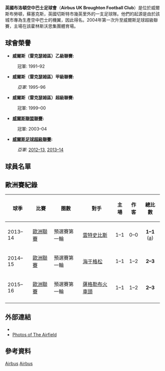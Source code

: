 {{Infobox football club
| clubname   = 布洛頓
| image      = 
| fullname   = 英國布洛頓空中巴士足球會
| nickname   = The Wingmakers
| founded    = {{Start date and years ago|df=yes|1946}}<br> (as Vickers-Armstrong)
| city       = [[Broughton,_Flintshire|Broughton]]
| ground     = [[The_Airfield|Hollingsworth Group Stadium]]
| capacity   = 1,600<ref>{{cite web |url=http://airbusfc.com/index.php/club/stadium |title=存档副本 |accessdate=2014-03-01 |deadurl=yes |archiveurl=https://archive.is/20140301235701/http://airbusfc.com/index.php/club/stadium |archivedate=2014-03-01 }}</ref>
| owner      = Broughton Wings<br> Sports and Social Club
| president  = Paul McKinlay
| chairman   = Michael Mayfield
| coach      = [[Andy_Preece|Andy Preece]]
| league     = [[威爾斯冠軍北部聯賽|威爾斯冠軍北部聯賽]]
| season     = 2019–20
| position   = 威超，第 12 位（降班）
| pattern_la1=|pattern_b1=_whitesidesshoulders|pattern_so2=_whitetop
| pattern_la2=|pattern_b2=_blackshoulders_blacksides|pattern_so1=_whitetop| leftarm1=0000FF|body1=0000FF|rightarm1=0000FF|shorts1=0000ff|socks1=0000ff
| leftarm2=FFFFFF|body2=FFFFFF|rightarm2=FFFFFF|shorts2=FFFFFF|socks2=000000
}}

'''英國布洛頓空中巴士足球會'''（'''Airbus UK Broughton Football Club'''）是位於威爾斯布勞頓，蘇塞克斯，英國切斯特市幾英里外的一支足球隊。他們的起源是由於該城市專為生產空中巴士的機翼，因此得名。2004年第一次升至威爾斯足球超級聯賽，主場在該霍林斯沃思集團體育場。

== 球會榮譽 ==
*'''威爾斯（雷克瑟姆區）乙級聯賽:'''
:冠軍: 1991–92
*'''威爾斯（雷克瑟姆區）甲級聯賽:'''
:''亞軍:'' 1995–96
*'''威爾斯（雷克瑟姆區）超級聯賽:'''
:冠軍: 1999–00
*'''[[威爾斯聯盟聯賽|威爾斯聯盟聯賽]]:'''
:冠軍: 2003–04
*'''[[威爾斯足球超級聯賽|威爾斯足球超級聯賽]]:'''
:''亞軍:'' [[2012–13_威爾斯足球超級聯賽|2012–13]], [[2013–14_威爾斯足球超級聯賽|2013–14]]

== 球員名單 ==
{{updated|2014年10月14日}}

{{Fs start}}
{{Fs player|no=1|nat=ENG|name=Keighan Jones|pos=GK}}
{{Fs player|no=3|nat=ENG|name=Lewis Short|pos=DF}}
{{Fs player|no=4|nat=WAL|name=[[Mike_Pearson_(footballer)|Mike Pearson]]|pos=DF}}
{{Fs player|no=5|nat=ENG|name=Ian Kearney|pos=DF}}
{{Fs player|no=6|nat=ENG|name=Tom Field|pos=MF}}
{{Fs player|no=7|nat=ENG|name=Andy Jones|pos=DF}}
{{Fs player|no=8|nat=ENG|name=[[Glenn_Rule|Glenn Rule]]|pos=MF}}
{{Fs player|no=9|nat=SCO|name=Chris Budrys|pos=FW}}
{{Fs player|no=11|nat=ENG|name=Ryan Wade|pos=MF}}
{{Fs player|no=12|nat=ENG|name=Jordan Barrow|pos=MF}}
{{Fs mid}}
{{Fs player|no=15|nat=ENG|name=Ellis Healing|pos=MF}}
{{Fs player|no=16|nat=ENG|name=Ryan Wignalll|pos=FW}}
{{Fs player|no=17|nat=WAL|name=Ashley Williams|pos=MF}}
{{Fs player|no=18|nat=WAL|name=James Owen|pos=MF}}
{{Fs player|no=19|nat=ENG|name=Jonny Spittle|pos=DF}}
{{Fs player|no=20|nat=ENG|name=Jake Eyre|pos=MF}}
{{Fs player|no=21|nat=ENG|name=James Coates|pos=GK}}
{{Fs player|no=22|nat=ENG|name=Matty McGinn|pos=MF}}
{{Fs player|no=26|nat=ENG|name=Lee Owens|pos=DF}}
{{Fs end}}

==歐洲賽紀錄==
{| class="wikitable"
! 球季
! 比賽
! 圏數
! 對手
! 主場
! 作客
! 總比數
|-
| 2013–14
| [[歐洲聯賽|歐洲聯賽]]
| 預選賽第一輪
| {{Flagicon|LAT}} [[雲特史比斯足球會|雲特史比斯]]
| style="text-align:center;"| 1–1
| style="text-align:center;"| 0–0
| style="text-align:center;"| '''1–1''' ([[Away_goals_rule|a]])
|-
| 2014–15
| [[歐洲聯賽|歐洲聯賽]]
| 預選賽第一輪
| {{Flagicon|NOR}} [[海于格松足球俱樂部|海于格松]]
| style="text-align:center;"| 1–1
| style="text-align:center;"| 1–2
| style="text-align:center;"| '''2–3'''
|-
| 2015–16
| [[歐洲聯賽|歐洲聯賽]]
| 預選賽第一輪
| {{Flagicon|CRO}} [[薩格勒布火車頭足球俱樂部|薩格勒布火車頭]]
| style="text-align:center;"| 1–1
| style="text-align:center;"| 1–2
| style="text-align:center;"| '''2–3'''
|-
|}

== 外部連結 ==
* {{Official website|http://www.airbusfc.com}}
* [https://web.archive.org/web/20150208181517/http://airbusfc.com/index.php/club/stadium Photos of The Airfield]

== 參考資料 ==
{{reflist|1}}
{{威爾斯超級足球聯賽}}
[[Category:1946年建立的足球俱樂部|Airbus]]
[[Category:威爾斯足球俱樂部|Airbus]]